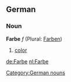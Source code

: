==German==
===Noun===
'''Farbe''' ''f'' (Plural: [[Farben]])
# [[color]]

[[Category:German nouns]]

[[de:Farbe]]
[[nl:Farbe]]